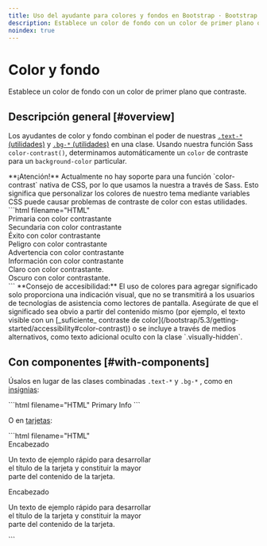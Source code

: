 ```yaml
---
title: Uso del ayudante para colores y fondos en Bootstrap · Bootstrap en Español v5.3
description: Establece un color de fondo con un color de primer plano que contraste.
noindex: true
---
```


# Color y fondo

Establece un color de fondo con un color de primer plano que contraste.

<MainBanner />

Descripción general [#overview]
--------------------------------

Los ayudantes de color y fondo combinan el poder de nuestras [`.text-*` (utilidades)](/bootstrap/5.3/utilities/colors) y [`.bg-*` (utilidades)](/bootstrap/5.3/utilities/background) en una clase. Usando nuestra función Sass `color-contrast()`, determinamos automáticamente un `color` de contraste para un `background-color` particular.

<Callout type="warning" emoji="">
**¡Atención!** Actualmente no hay soporte para una función `color-contrast` nativa de CSS, por lo que usamos la nuestra a través de Sass. Esto significa que personalizar los colores de nuestro tema mediante variables CSS puede causar problemas de contraste de color con estas utilidades.
</Callout>

<DemoIframe path="/demos/bootstrap/5.3/helpers/color-background/overview.html">
    ```html filename="HTML"
    <div class="text-bg-primary p-3">Primaria con color contrastante</div>
    <div class="text-bg-secondary p-3">Secundaria con color contrastante</div>
    <div class="text-bg-success p-3">Éxito con color contrastante</div>
    <div class="text-bg-danger p-3">Peligro con color contrastante</div>
    <div class="text-bg-warning p-3">Advertencia con color contrastante</div>
    <div class="text-bg-info p-3">Información con color contrastante</div>
    <div class="text-bg-light p-3">Claro con color contrastante.</div>
    <div class="text-bg-dark p-3">Oscuro con color contrastante.</div>
    ```
</DemoIframe>

<Callout type="info" emoji="">
**Consejo de accesibilidad:** El uso de colores para agregar significado solo proporciona una indicación visual, que no se transmitirá a los usuarios de tecnologías de asistencia como lectores de pantalla. Asegúrate de que el significado sea obvio a partir del contenido mismo (por ejemplo, el texto visible con un [_suficiente_ contraste de color](/bootstrap/5.3/getting-started/accessibility#color-contrast)) o se incluye a través de medios alternativos, como texto adicional oculto con la clase `.visually-hidden`.
</Callout>

Con componentes [#with-components]
-----------------------------------

Úsalos en lugar de las clases combinadas `.text-*` y `.bg-*` , como en [insignias](/bootstrap/5.3/components/badge/#background-colors):

<DemoIframe path="/demos/bootstrap/5.3/helpers/color-background/with-components-1.html">
    ```html filename="HTML"
    <span class="badge text-bg-primary">Primary</span>
    <span class="badge text-bg-info">Info</span>
    ```
</DemoIframe>

O en [tarjetas](/bootstrap/5.3/components/card/#background-and-color):

<DemoIframe path="/demos/bootstrap/5.3/helpers/color-background/with-components-2.html">
    ```html filename="HTML"
    <div class="card text-bg-primary mb-3" style="max-width: 18rem;">
        <div class="card-header">Encabezado</div>
        <div class="card-body">
            <p class="card-text">Un texto de ejemplo rápido para desarrollar el título de la tarjeta y constituir la
                mayor parte del contenido de la tarjeta.</p>
        </div>
    </div>
    <div class="card text-bg-info mb-3" style="max-width: 18rem;">
        <div class="card-header">Encabezado</div>
        <div class="card-body">
            <p class="card-text">Un texto de ejemplo rápido para desarrollar el título de la tarjeta y constituir la
                mayor parte del contenido de la tarjeta.</p>
        </div>
    </div>
    ```
</DemoIframe>

<ContentSuggestion />

